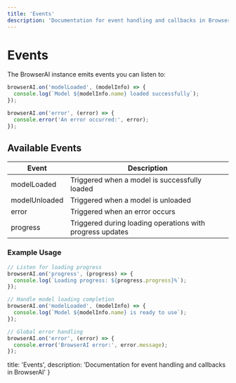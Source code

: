 ```yaml
---
title: 'Events'
description: 'Documentation for event handling and callbacks in BrowserAI'
---
```


# Events

The BrowserAI instance emits events you can listen to:

```javascript copy
browserAI.on('modelLoaded', (modelInfo) => {
  console.log(`Model ${modelInfo.name} loaded successfully`);
});

browserAI.on('error', (error) => {
  console.error('An error occurred:', error);
});
```

## Available Events

| Event | Description |
|-------|-------------|
| modelLoaded | Triggered when a model is successfully loaded |
| modelUnloaded | Triggered when a model is unloaded |
| error | Triggered when an error occurs |
| progress | Triggered during loading operations with progress updates |

### Example Usage

```javascript copy
// Listen for loading progress
browserAI.on('progress', (progress) => {
  console.log(`Loading progress: ${progress.progress}%`);
});

// Handle model loading completion
browserAI.on('modelLoaded', (modelInfo) => {
  console.log(`Model ${modelInfo.name} is ready to use`);
});

// Global error handling
browserAI.on('error', (error) => {
  console.error('BrowserAI error:', error.message);
});
```

  title: 'Events',
  description: 'Documentation for event handling and callbacks in BrowserAI'
}